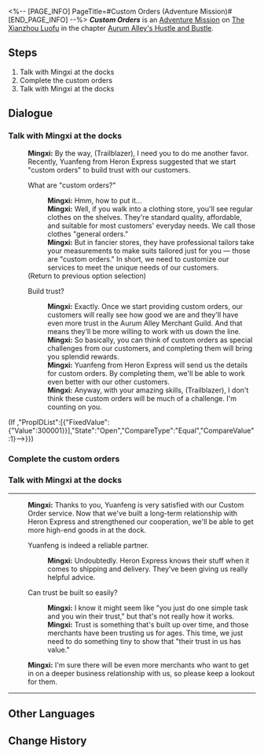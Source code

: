 <%-- [PAGE_INFO]
PageTitle=#Custom Orders (Adventure Mission)#
[END_PAGE_INFO] --%>
{{Stub|Dialogue.}}
{{Mission Infobox
|id            = 8003280
|title         = Custom Orders
|image         = <!--Mission Custom Orders (Adventure Mission).png-->
|type          = Adventure
|event_name    = 
|chapter       = Aurum Alley's Hustle and Bustle
|requirements  = {{subst:void|<!--Unknown: {"Type":"Manual"}-->}}
|summary       = Plenty of shops and stores in Aurum Alley have established a collaborative relationship with the docks, and the logistics orders coming in are also more complex than before. Mingxi's expression seems to imply a need for assistance.<br />Head to the docks and see if you can help with anything.
|characters    = Mingxi; Trailblazer
|startLocation = [[The Xianzhou Luofu]] - [[Aurum Alley]]
|world         = The Xianzhou Luofu
|area          = Aurum Alley
|prev          = 
|next          = 
|rewards       = Credit*5,000
}}
'''''Custom Orders''''' is an [[Adventure Mission]] on [[The Xianzhou Luofu]] in the chapter [[Aurum Alley's Hustle and Bustle]].

==Steps==
# Talk with Mingxi at the docks
# Complete the custom orders
# Talk with Mingxi at the docks

<!--
==Gameplay Notes==

--><!--
==Trial Character==

-->
==Dialogue==
{{Stub Dialogue}}

===Talk with Mingxi at the docks{{subst:void|<!--800328001-->}}===
{{Mission Description|type=adventure|location=Aurum Alley|Plenty of shops and stores in Aurum Alley have established a collaborative relationship with the docks, and the logistics orders coming in also more complex than before. Mingxi's expression seems to imply a need for assistance.<br />Head to the docks and see if you can help with anything.}}
{{Dialogue Start}}
:'''Mingxi:''' By the way, (Trailblazer), I need you to do me another favor. Recently, Yuanfeng from Heron Express suggested that we start "custom orders" to build trust with our customers.
:{{DIcon|Talk}} What are "custom orders?"
::'''Mingxi:''' Hmm, how to put it...
::'''Mingxi:''' Well, if you walk into a clothing store, you'll see regular clothes on the shelves. They're standard quality, affordable, and suitable for most customers' everyday needs. We call those clothes "general orders."
::'''Mingxi:''' But in fancier stores, they have professional tailors take your measurements to make suits tailored just for you &mdash; those are "custom orders." In short, we need to customize our services to meet the unique needs of our customers.
:;(Return to previous option selection)
:{{DIcon|Arrow}} Build trust?
::'''Mingxi:''' Exactly. Once we start providing custom orders, our customers will really see how good we are and they'll have even more trust in the Aurum Alley Merchant Guild. And that means they'll be more willing to work with us down the line.
::'''Mingxi:''' So basically, you can think of custom orders as special challenges from our customers, and completing them will bring you splendid rewards.
::'''Mingxi:''' Yuanfeng from Heron Express will send us the details for custom orders. By completing them, we'll be able to work even better with our other customers.
::'''Mingxi:''' Anyway, with your amazing skills, (Trailblazer), I don't think these custom orders will be much of a challenge. I'm counting on you.
;(If {{cx}}{{subst:void|<!--{"$type":"RPG.GameCore.ByComparePropStateNumber","GroupID":{"FixedValue":{"Value":3}},"PropIDList":[{"FixedValue":{"Value":300001}}],"State":"Open","CompareType":"Equal","CompareValue":1}-->}})
{{Dialogue End}}

===Complete the custom orders{{subst:void|<!--800328002-->}}===
{{Dialogue Start}}
{{Dialogue End}}

===Talk with Mingxi at the docks{{subst:void|<!--800328003-->}}===
{{Dialogue Start}}
----
:'''Mingxi:''' Thanks to you, Yuanfeng is very satisfied with our Custom Order service. Now that we've built a long-term relationship with Heron Express and strengthened our cooperation, we'll be able to get more high-end goods in at the dock.
:{{DIcon|Arrow}} Yuanfeng is indeed a reliable partner.
::'''Mingxi:''' Undoubtedly. Heron Express knows their stuff when it comes to shipping and delivery. They've been giving us really helpful advice.
:{{DIcon|Arrow}} Can trust be built so easily?
::'''Mingxi:''' I know it might seem like "you just do one simple task and you win their trust," but that's not really how it works.
::'''Mingxi:''' Trust is something that's built up over time, and those merchants have been trusting us for ages. This time, we just need to do something tiny to show that "their trust in us has value."
:'''Mingxi:''' I'm sure there will be even more merchants who want to get in on a deeper business relationship with us, so please keep a lookout for them.
----
{{Dialogue End}}

==Other Languages==
{{Other Languages
|en   = Custom Orders
|zhs  = 客制运单
|zht  = 客製運單
|ja   = 特注伝票
|ko   = 맞춤 운송장
|es   = Pedidos personalizados
|fr   = Livraisons personnalisées
|ru   = Индивидуальные заказы
|th   = รายการขนส่งแบบกำหนดเอง
|vi   = Đơn Theo Yêu Cầu
|de   = Individuelle Bestellungen
|id   = Pesanan Khusus
|pt   = Pedidos Personalizados
}}

==Change History==
{{Change History|1.3}}
